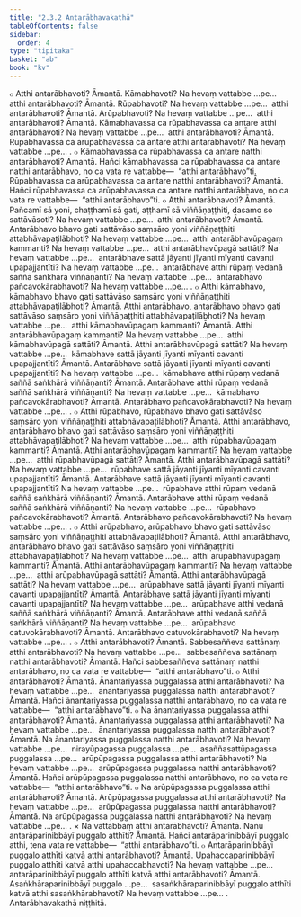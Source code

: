 ```yaml
---
title: "2.3.2 Antarābhavakathā"
tableOfContents: false
sidebar:
  order: 4
type: "tipitaka"
basket: "ab"
book: "kv"
---
```



<DynamicBreadcrumb />

<Division number="505" book="kv">

<Paragraph number="1725" book="kv">
๐ Atthi antarābhavoti? Āmantā. Kāmabhavoti? Na hevaṃ vattabbe …pe…  atthi antarābhavoti? Āmantā. Rūpabhavoti? Na hevaṃ vattabbe …pe…  atthi antarābhavoti? Āmantā. Arūpabhavoti? Na hevaṃ vattabbe …pe…  atthi antarābhavoti? Āmantā. Kāmabhavassa ca rūpabhavassa ca antare atthi antarābhavoti? Na hevaṃ vattabbe …pe…  atthi antarābhavoti? Āmantā. Rūpabhavassa ca arūpabhavassa ca antare atthi antarābhavoti? Na hevaṃ vattabbe …pe… .
</Paragraph>

<Paragraph number="1726" book="kv">
๐ Kāmabhavassa ca rūpabhavassa ca antare natthi antarābhavoti? Āmantā. Hañci kāmabhavassa ca rūpabhavassa ca antare natthi antarābhavo, no ca vata re vattabbe—  “atthi antarābhavo”ti. Rūpabhavassa ca arūpabhavassa ca antare natthi antarābhavoti? Āmantā. Hañci rūpabhavassa ca arūpabhavassa ca antare natthi antarābhavo, no ca vata re vattabbe—  “atthi antarābhavo”ti.
</Paragraph>

</Division>
<Division number="506" book="kv">

<Paragraph number="1727" book="kv">
๐ Atthi antarābhavoti? Āmantā. Pañcamī sā yoni, chaṭṭhamī sā gati, aṭṭhamī sā viññāṇaṭṭhiti, dasamo so sattāvāsoti? Na hevaṃ vattabbe …pe…  atthi antarābhavoti? Āmantā. Antarābhavo bhavo gati sattāvāso saṃsāro yoni viññāṇaṭṭhiti attabhāvapaṭilābhoti? Na hevaṃ vattabbe …pe…  atthi antarābhavūpagaṃ kammanti? Na hevaṃ vattabbe …pe…  atthi antarābhavūpagā sattāti? Na hevaṃ vattabbe …pe…  antarābhave sattā jāyanti jīyanti mīyanti cavanti upapajjantīti? Na hevaṃ vattabbe …pe…  antarābhave atthi rūpaṃ vedanā saññā saṅkhārā viññāṇanti? Na hevaṃ vattabbe …pe…  antarābhavo pañcavokārabhavoti? Na hevaṃ vattabbe …pe… .
</Paragraph>

</Division>
<Division number="507" book="kv">

<Paragraph number="1728" book="kv">
๐ Atthi kāmabhavo, kāmabhavo bhavo gati sattāvāso saṃsāro yoni viññāṇaṭṭhiti attabhāvapaṭilābhoti? Āmantā. Atthi antarābhavo, antarābhavo bhavo gati sattāvāso saṃsāro yoni viññāṇaṭṭhiti attabhāvapaṭilābhoti? Na hevaṃ vattabbe …pe…  atthi kāmabhavūpagaṃ kammanti? Āmantā. Atthi antarābhavūpagaṃ kammanti? Na hevaṃ vattabbe …pe…  atthi kāmabhavūpagā sattāti? Āmantā. Atthi antarābhavūpagā sattāti? Na hevaṃ vattabbe …pe…  kāmabhave sattā jāyanti jīyanti mīyanti cavanti upapajjantīti? Āmantā. Antarābhave sattā jāyanti jīyanti mīyanti cavanti upapajjantīti? Na hevaṃ vattabbe …pe…  kāmabhave atthi rūpaṃ vedanā saññā saṅkhārā viññāṇanti? Āmantā. Antarābhave atthi rūpaṃ vedanā saññā saṅkhārā viññāṇanti? Na hevaṃ vattabbe …pe…  kāmabhavo pañcavokārabhavoti? Āmantā. Antarābhavo pañcavokārabhavoti? Na hevaṃ vattabbe …pe… .
</Paragraph>

<Paragraph number="1729" book="kv">
๐ Atthi rūpabhavo, rūpabhavo bhavo gati sattāvāso saṃsāro yoni viññāṇaṭṭhiti attabhāvapaṭilābhoti? Āmantā. Atthi antarābhavo, antarābhavo bhavo gati sattāvāso saṃsāro yoni viññāṇaṭṭhiti attabhāvapaṭilābhoti? Na hevaṃ vattabbe …pe…  atthi rūpabhavūpagaṃ kammanti? Āmantā. Atthi antarābhavūpagaṃ kammanti? Na hevaṃ vattabbe …pe…  atthi rūpabhavūpagā sattāti? Āmantā. Atthi antarābhavūpagā sattāti? Na hevaṃ vattabbe …pe…  rūpabhave sattā jāyanti jīyanti mīyanti cavanti upapajjantīti? Āmantā. Antarābhave sattā jāyanti jīyanti mīyanti cavanti upapajjantīti? Na hevaṃ vattabbe …pe…  rūpabhave atthi rūpaṃ vedanā saññā saṅkhārā viññāṇanti? Āmantā. Antarābhave atthi rūpaṃ vedanā saññā saṅkhārā viññāṇanti? Na hevaṃ vattabbe …pe…  rūpabhavo pañcavokārabhavoti? Āmantā. Antarābhavo pañcavokārabhavoti? Na hevaṃ vattabbe …pe… .
</Paragraph>

<Paragraph number="1730" book="kv">
๐ Atthi arūpabhavo, arūpabhavo bhavo gati sattāvāso saṃsāro yoni viññāṇaṭṭhiti attabhāvapaṭilābhoti? Āmantā. Atthi antarābhavo, antarābhavo bhavo gati sattāvāso saṃsāro yoni viññāṇaṭṭhiti attabhāvapaṭilābhoti? Na hevaṃ vattabbe …pe…  atthi arūpabhavūpagaṃ kammanti? Āmantā. Atthi antarābhavūpagaṃ kammanti? Na hevaṃ vattabbe …pe…  atthi arūpabhavūpagā sattāti? Āmantā. Atthi antarābhavūpagā sattāti? Na hevaṃ vattabbe …pe…  arūpabhave sattā jāyanti jīyanti mīyanti cavanti upapajjantīti? Āmantā. Antarābhave sattā jāyanti jīyanti mīyanti cavanti upapajjantīti? Na hevaṃ vattabbe …pe…  arūpabhave atthi vedanā saññā saṅkhārā viññāṇanti? Āmantā. Antarābhave atthi vedanā saññā saṅkhārā viññāṇanti? Na hevaṃ vattabbe …pe…  arūpabhavo catuvokārabhavoti? Āmantā. Antarābhavo catuvokārabhavoti? Na hevaṃ vattabbe …pe… .
</Paragraph>

</Division>
<Division number="508" book="kv">

<Paragraph number="1731" book="kv">
๐ Atthi antarābhavoti? Āmantā. Sabbesaññeva sattānaṃ atthi antarābhavoti? Na hevaṃ vattabbe …pe…  sabbesaññeva sattānaṃ natthi antarābhavoti? Āmantā. Hañci sabbesaññeva sattānaṃ natthi antarābhavo, no ca vata re vattabbe—  “atthi antarābhavo”ti.
</Paragraph>

<Paragraph number="1732" book="kv">
๐ Atthi antarābhavoti? Āmantā. Ānantariyassa puggalassa atthi antarābhavoti? Na hevaṃ vattabbe …pe…  ānantariyassa puggalassa natthi antarābhavoti? Āmantā. Hañci ānantariyassa puggalassa natthi antarābhavo, no ca vata re vattabbe—  “atthi antarābhavo”ti.
</Paragraph>

<Paragraph number="1733" book="kv">
๐ Na ānantariyassa puggalassa atthi antarābhavoti? Āmantā. Ānantariyassa puggalassa atthi antarābhavoti? Na hevaṃ vattabbe …pe…  ānantariyassa puggalassa natthi antarābhavoti? Āmantā. Na ānantariyassa puggalassa natthi antarābhavoti? Na hevaṃ vattabbe …pe…  nirayūpagassa puggalassa …pe…  asaññasattūpagassa puggalassa …pe…  arūpūpagassa puggalassa atthi antarābhavoti? Na hevaṃ vattabbe …pe…  arūpūpagassa puggalassa natthi antarābhavoti? Āmantā. Hañci arūpūpagassa puggalassa natthi antarābhavo, no ca vata re vattabbe—  “atthi antarābhavo”ti.
</Paragraph>

<Paragraph number="1734" book="kv">
๐ Na arūpūpagassa puggalassa atthi antarābhavoti? Āmantā. Arūpūpagassa puggalassa atthi antarābhavoti? Na hevaṃ vattabbe …pe…  arūpūpagassa puggalassa natthi antarābhavoti? Āmantā. Na arūpūpagassa puggalassa natthi antarābhavoti? Na hevaṃ vattabbe …pe… .
</Paragraph>

</Division>
<Division number="509" book="kv">

<Paragraph number="1735" book="kv">
× Na vattabbaṃ atthi antarābhavoti? Āmantā. Nanu antarāparinibbāyī puggalo atthīti? Āmantā. Hañci antarāparinibbāyī puggalo atthi, tena vata re vattabbe—  “atthi antarābhavo”ti.
</Paragraph>

<Paragraph number="1736" book="kv">
๐ Antarāparinibbāyī puggalo atthīti katvā atthi antarābhavoti? Āmantā. Upahaccaparinibbāyī puggalo atthīti katvā atthi upahaccabhavoti? Na hevaṃ vattabbe …pe…  antarāparinibbāyī puggalo atthīti katvā atthi antarābhavoti? Āmantā. Asaṅkhāraparinibbāyī puggalo …pe…  sasaṅkhāraparinibbāyī puggalo atthīti katvā atthi sasaṅkhārabhavoti? Na hevaṃ vattabbe …pe… .

</Paragraph>
</Division>

<Paragraph number="1737" type="center" book="kv">
Antarābhavakathā niṭṭhitā.
</Paragraph>
